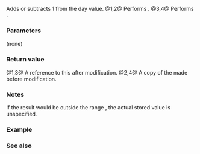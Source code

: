 {{cpp/chrono/day/title|operator++|operator--}}
{{cpp/chrono/day/navbar}}
{{dcl begin}}
{{dcl|since=c++20|num=1|
constexpr std::chrono::day&amp; operator++() noexcept;
}}
{{dcl|since=c++20|num=2|
constexpr std::chrono::day operator++( int ) noexcept;
}}
{{dcl|since=c++20|num=3|
constexpr std::chrono::day&amp; operator--() noexcept;
}}
{{dcl|since=c++20|num=4|
constexpr std::chrono::day operator--( int ) noexcept;
}}
{{dcl end}}

Adds or subtracts 1 from the day value.
@1,2@ Performs {{c|1=*this += std::chrono::days{1};}}.
@3,4@ Performs {{c|1=*this -= std::chrono::days{1};}}.

===Parameters===
(none)

===Return value===
@1,3@ A reference to this {{tt|day}} after modification.
@2,4@ A copy of the {{tt|day}} made before modification.

===Notes===
If the result would be outside the range {{closed range|0|255}}, the actual stored value is unspecified.

===Example===
{{example
|code=
#include &lt;cassert&gt;
#include &lt;chrono&gt;

int main()
{
    std::chrono::day d{15};
    
    ++d;
    assert(d == std::chrono::day(16));

    --d;
    assert(d == std::chrono::day(15));
}
}}

===See also===
{{dsc begin}}
{{dsc inc|cpp/chrono/day/dsc operator_arith}}
{{dsc inc|cpp/chrono/day/dsc operator_arith 2}}
{{dsc end}}

{{langlinks|es|ja|ru|zh}}